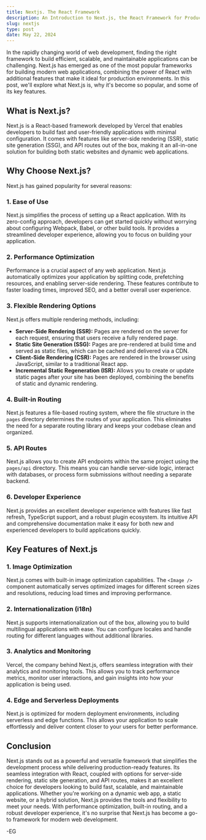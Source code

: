 ```yaml
---
title: Nextjs. The React Framework
description: An Introduction to Next.js, the React Framework for Production.
slug: nextjs
type: post
date: May 22, 2024
---
```


In the rapidly changing world of web development, finding the right framework to build efficient, scalable, and maintainable applications can be challenging. Next.js has emerged as one of the most popular frameworks for building modern web applications, combining the power of React with additional features that make it ideal for production environments. In this post, we'll explore what Next.js is, why it's become so popular, and some of its key features.

## What is Next.js?

Next.js is a React-based framework developed by Vercel that enables developers to build fast and user-friendly applications with minimal configuration. It comes with features like server-side rendering (SSR), static site generation (SSG), and API routes out of the box, making it an all-in-one solution for building both static websites and dynamic web applications.

## Why Choose Next.js?

Next.js has gained popularity for several reasons:

### 1. **Ease of Use**

Next.js simplifies the process of setting up a React application. With its zero-config approach, developers can get started quickly without worrying about configuring Webpack, Babel, or other build tools. It provides a streamlined developer experience, allowing you to focus on building your application.

### 2. **Performance Optimization**

Performance is a crucial aspect of any web application. Next.js automatically optimizes your application by splitting code, prefetching resources, and enabling server-side rendering. These features contribute to faster loading times, improved SEO, and a better overall user experience.

### 3. **Flexible Rendering Options**

Next.js offers multiple rendering methods, including:

- **Server-Side Rendering (SSR):** Pages are rendered on the server for each request, ensuring that users receive a fully rendered page.
- **Static Site Generation (SSG):** Pages are pre-rendered at build time and served as static files, which can be cached and delivered via a CDN.
- **Client-Side Rendering (CSR):** Pages are rendered in the browser using JavaScript, similar to a traditional React app.
- **Incremental Static Regeneration (ISR):** Allows you to create or update static pages after your site has been deployed, combining the benefits of static and dynamic rendering.

### 4. **Built-in Routing**

Next.js features a file-based routing system, where the file structure in the `pages` directory determines the routes of your application. This eliminates the need for a separate routing library and keeps your codebase clean and organized.

### 5. **API Routes**

Next.js allows you to create API endpoints within the same project using the `pages/api` directory. This means you can handle server-side logic, interact with databases, or process form submissions without needing a separate backend.

### 6. **Developer Experience**

Next.js provides an excellent developer experience with features like fast refresh, TypeScript support, and a robust plugin ecosystem. Its intuitive API and comprehensive documentation make it easy for both new and experienced developers to build applications quickly.

## Key Features of Next.js

### 1. **Image Optimization**

Next.js comes with built-in image optimization capabilities. The `<Image />` component automatically serves optimized images for different screen sizes and resolutions, reducing load times and improving performance.

### 2. **Internationalization (i18n)**

Next.js supports internationalization out of the box, allowing you to build multilingual applications with ease. You can configure locales and handle routing for different languages without additional libraries.

### 3. **Analytics and Monitoring**

Vercel, the company behind Next.js, offers seamless integration with their analytics and monitoring tools. This allows you to track performance metrics, monitor user interactions, and gain insights into how your application is being used.

### 4. **Edge and Serverless Deployments**

Next.js is optimized for modern deployment environments, including serverless and edge functions. This allows your application to scale effortlessly and deliver content closer to your users for better performance.

## Conclusion

Next.js stands out as a powerful and versatile framework that simplifies the development process while delivering production-ready features. Its seamless integration with React, coupled with options for server-side rendering, static site generation, and API routes, makes it an excellent choice for developers looking to build fast, scalable, and maintainable applications. Whether you're working on a dynamic web app, a static website, or a hybrid solution, Next.js provides the tools and flexibility to meet your needs. With performance optimization, built-in routing, and a robust developer experience, it's no surprise that Next.js has become a go-to framework for modern web development.

-EG
